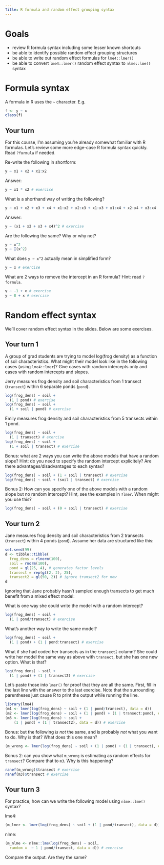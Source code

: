 ```yaml
---
Title: R formula and random effect grouping syntax
---
```


# Goals

- review R formula syntax including some lesser known shortcuts
- be able to identify possible random effect grouping structures
- be able to write out random effect formulas for `lme4::lmer()`
- be able to convert `lme4::lmer()` random effect syntax to `nlme::lme()` syntax

# Formula syntax

A formula in R uses the `~` character. E.g.

```r
f <- y ~ x
class(f)
```

## Your turn

For this course, I'm assuming you're already somewhat familiar with R formulas. Let's review some more edge-case R formula syntax quickly. Read `?formula` if needed.

Re-write the following in shortform:

```r
y ~ x1 + x2 + x1:x2
```

Answer:

```r
y ~ x1 * x2 # exercise
```

What is a shorthand way of writing the following?

```r
y ~ x1 + x2 + x3 + x4 + x1:x2 + x2:x3 + x1:x3 + x1:x4 + x2:x4 + x3:x4
```

Answer:

```r
y ~ (x1 + x2 + x3 + x4)^2 # exercise
```

Are the following the same? Why or why not?

```r
y ~ x^2
y ~ I(x^2)
```

What does `y ~ x^2` actually mean in simplified form?

```r
y ~ x # exercise
```

What are 2 ways to remove the intercept in an R formula? Hint: read `?formula`.

```r
y ~ -1 + x # exercise
y ~ 0 + x # exercise
```

# Random effect syntax

We'll cover random effect syntax in the slides. Below are some exercises.

## Your turn 1

A group of grad students are trying to model log(frog density) as a function of soil characteristics. What might their model look like in the following cases (using `lme4::lmer`)? Give cases with random intercepts only and cases with random intercepts and slopes.

Jerry measures frog density and soil characteristics from 1 transect (`transect`) within 6 separate ponds (`pond`).

```r
log(frog_dens) ~ soil + 
  (1 | pond) # exercise
log(frog_dens) ~ soil + 
  (1 + soil | pond) # exercise
```

Emily measures frog density and soil characteristics from 5 transects within 1 pond.

```r
log(frog_dens) ~ soil + 
  (1 | transect) # exercise
log(frog_dens) ~ soil + 
  (1 + soil | transect) # exercise
```

Bonus: what are 2 ways you can write the above models that have a random slope? Hint: do you need to specify the random intercept explicitely? Are there advantages/disadvantages to each syntax?

```r
log(frog_dens) ~ soil + (1 + soil | transect) # exercise
log(frog_dens) ~ soil + (soil | transect) # exercise
```

Bonus 2: How can you specify one of the above models with a random slope but no random intercept? Hint, see the examples in `?lmer`. When might you use this?

```r
log(frog_dens) ~ soil + (0 + soil | transect) # exercise
```

## Your turn 2

Jane measures frog density and soil characteristics from 2 transects (`transect`) within 4 ponds (`pond`). Assume her data are structured like this:

```r
set.seed(99)
d <- tibble::tibble(
  frog_dens = rlnorm(100), 
  soil = rnorm(100), 
  pond = gl(25, 4), # generates factor levels
  transect = rep(gl(2, 2), 25),
  transect2 = gl(50, 2)) # ignore transect2 for now
d
```

Ignoring that Jane probably hasn't sampled enough transects to get much benefit from a mixed effect model:

What is one way she could write the model with a random intercept?

```r
log(frog_dens) ~ soil + 
  (1 | pond/transect) # exercise
```

What's another way to write the same model?

```r
log(frog_dens) ~ soil + 
  (1 | pond) + (1 | pond:transect) # exercise
```

What if she had coded her transects as in the `transect2` column? She could write her model the same way as above with `transect`, but she has one new option. What is that?

```r
log(frog_dens) ~ soil + 
  (1 | pond) + (1 | transect2) # exercise
```

Let's paste those into `lmer()` for proof that they are all the same. First, fill in the last line with the answer to the last exercise. Note that the surrounding parentheses just cause R to print the output while running the line.

```r
library(lme4)
(m1 <- lmer(log(frog_dens) ~ soil + (1 | pond/transect), data = d))
(m2 <- lmer(log(frog_dens) ~ soil + (1 | pond) + (1 | transect:pond), data = d))
(m3 <- lmer(log(frog_dens) ~ soil +  
    (1 | pond) + (1 | transect2), data = d)) # exercise 
```

Bonus: but the following *is not* the same, and is probably *not* what you want to do. Why is that? What does this one mean?

```r
(m_wrong <- lmer(log(frog_dens) ~ soil + (1 | pond) + (1 | transect), data = d))
```

Bonus 2: can you show what `m_wrong` is estimating as random effects for `transect`? Compare that to `m3`. Why is this happening?

```r
ranef(m_wrong)$transect # exercise
ranef(m3)$transect # exercise
```

## Your turn 3

For practice, how can we write the following model using `nlme::lme()` syntax?

lme4:

```r
(m_lmer <- lmer(log(frog_dens) ~ soil + (1 | pond/transect), data = d))
```

nlme:

```r
(m_nlme <- nlme::lme(log(frog_dens) ~ soil, 
  random =  ~ 1 | pond/transect, data = d)) # exercise
```

Compare the output. Are they the same?
